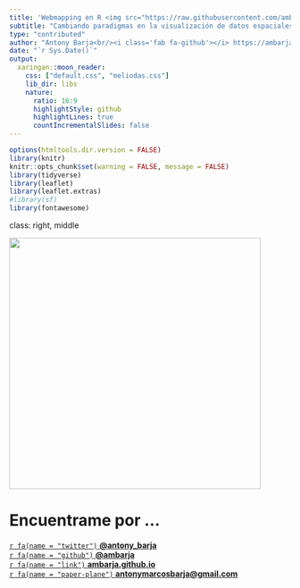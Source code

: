 ```yaml
---
title: 'Webmapping en R <img src="https://raw.githubusercontent.com/ambarja/Workshop-MasterGIS2021/main/slide/img/globe.gif" width="120px">'
subtitle: "Cambiando paradigmas en la visualización de datos espaciales<hr>"
type: "contributed"
author: "Antony Barja<br/><i class='fab fa-github'></i> https://ambarja.github.io<br><i class='fab fa-twitter'></i> https://twitter.com/antony_barja"
date: "`r Sys.Date()`"
output:
  xaringan::moon_reader:
    css: ["default.css", "meliodas.css"]
    lib_dir: libs
    nature:
      ratio: 16:9
      highlightStyle: github
      highlightLines: true
      countIncrementalSlides: false
---
```

```r
options(htmltools.dir.version = FALSE)
library(knitr)
knitr::opts_chunk$set(warning = FALSE, message = FALSE)
library(tidyverse)
library(leaflet)
library(leaflet.extras)
#library(sf)
library(fontawesome) 
```

class: right, middle

<img class="circular_image" src="https://github.com/ambarja.png" width="450px"/>

# Encuentrame por ...

[`r fa(name = "twitter")` **@antony_barja**](http://twitter.com/antony_barja)  
[`r fa(name = "github")` **@ambarja**](http://github.com/ambarja)  
[`r fa(name = "link")` **ambarja.github.io**](https://ambarja.github.io)  
[`r fa(name = "paper-plane")` **antonymarcosbarja@gmail.com**](mailto:antonymarcosbarja@gmail.com)
